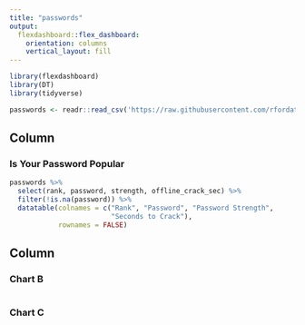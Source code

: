 ```yaml
---
title: "passwords"
output: 
  flexdashboard::flex_dashboard:
    orientation: columns
    vertical_layout: fill
---
```


```r
library(flexdashboard)
library(DT)
library(tidyverse)

passwords <- readr::read_csv('https://raw.githubusercontent.com/rfordatascience/tidytuesday/master/data/2020/2020-01-14/passwords.csv')
```

Column {data-width=650}
-----------------------------------------------------------------------

### Is Your Password Popular

```r
passwords %>%
  select(rank, password, strength, offline_crack_sec) %>%
  filter(!is.na(password)) %>%
  datatable(colnames = c("Rank", "Password", "Password Strength",
                         "Seconds to Crack"),
            rownames = FALSE)
```

Column {data-width=350}
-----------------------------------------------------------------------

### Chart B

```r

```

### Chart C

```r

```

